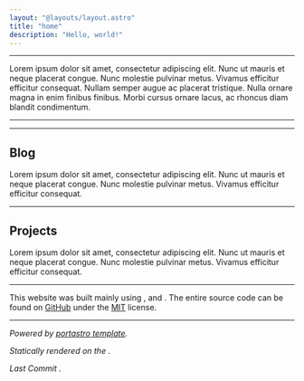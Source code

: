 ```yaml
---
layout: "@layouts/layout.astro"
title: "home"
description: "Hello, world!"
---
```




<Greeting client:load />

---

Lorem ipsum dolor sit amet, consectetur adipiscing elit. Nunc ut mauris et neque placerat congue. Nunc molestie pulvinar metus. Vivamus efficitur efficitur consequat. Nullam semper augue ac placerat tristique. Nulla ornare magna in enim finibus finibus. Morbi cursus ornare lacus, ac rhoncus diam blandit condimentum.

<Badge
  label="TypeScript"
  type="typescript"
  href="https://typescriptlang.org/"
/>
<Badge type="obsidian" href="https://obsidian.md/" />

---

<Links links={LINKS} />

---

## Blog

Lorem ipsum dolor sit amet, consectetur adipiscing elit.
Nunc ut mauris et neque placerat congue.
Nunc molestie pulvinar metus. Vivamus efficitur efficitur consequat.

<Posts />

---

## Projects

Lorem ipsum dolor sit amet, consectetur adipiscing elit.
Nunc ut mauris et neque placerat congue.
Nunc molestie pulvinar metus. Vivamus efficitur efficitur consequat.

<Projects projects={PROJECTS} />

---

This website was built mainly using
<Badge type="astro" href="https://astro.build/" />,
<Badge type="svelte" href="https://svelte.dev/" /> and
<Badge type="tailwindcss" href="https://tailwindcss.com" label="TailwindCSS" />.
The entire source code can be found on [GitHub](https://github.com/pietrodev07/www)
under the [MIT](https://github.com/gigantino/www/blob/main/LICENSE) license. 

---

_Powered by [portastro template](https://portastro.vercel.app)._

_Statically rendered on the <RenderedAt />._

_Last Commit <LastCommit user="user" repo="repo" />._

